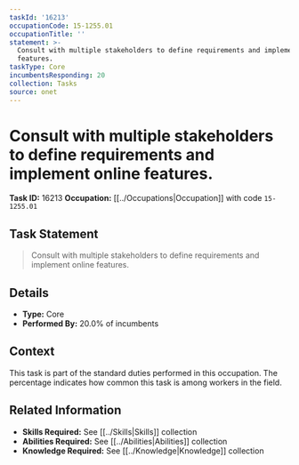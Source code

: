 ```yaml
---
taskId: '16213'
occupationCode: 15-1255.01
occupationTitle: ''
statement: >-
  Consult with multiple stakeholders to define requirements and implement online
  features.
taskType: Core
incumbentsResponding: 20
collection: Tasks
source: onet
---
```

# Consult with multiple stakeholders to define requirements and implement online features.

**Task ID:** 16213
**Occupation:** [[../Occupations|Occupation]] with code `15-1255.01`

## Task Statement

> Consult with multiple stakeholders to define requirements and implement online features.

## Details

- **Type:** Core
- **Performed By:** 20.0% of incumbents

## Context

This task is part of the standard duties performed in this occupation. The percentage indicates how common this task is among workers in the field.

## Related Information

- **Skills Required:** See [[../Skills|Skills]] collection
- **Abilities Required:** See [[../Abilities|Abilities]] collection
- **Knowledge Required:** See [[../Knowledge|Knowledge]] collection
